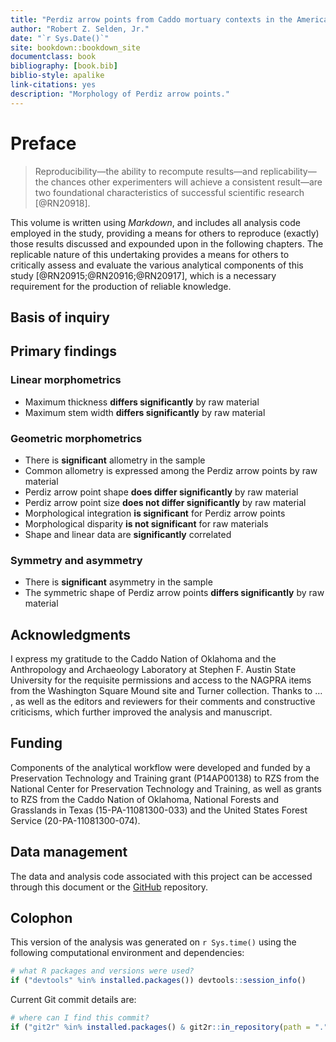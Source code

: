 ```yaml
--- 
title: "Perdiz arrow points from Caddo mortuary contexts in the American Southeast: Linear and landmark geometric morphometrics"
author: "Robert Z. Selden, Jr."
date: "`r Sys.Date()`"
site: bookdown::bookdown_site
documentclass: book
bibliography: [book.bib]
biblio-style: apalike
link-citations: yes
description: "Morphology of Perdiz arrow points."
---
```


# Preface {-}

>Reproducibility---the ability to recompute results---and replicability---the chances other experimenters will achieve a consistent result---are two foundational characteristics of successful scientific research [@RN20918].

This volume is written using _Markdown_, and includes all analysis code employed in the study, providing a means for others to reproduce (exactly) those results discussed and expounded upon in the following chapters. The replicable nature of this undertaking provides a means for others to critically assess and evaluate the various analytical components of this study [@RN20915;@RN20916;@RN20917], which is a necessary requirement for the production of reliable knowledge.

## Basis of inquiry



## Primary findings

### Linear morphometrics
* Maximum thickness **differs significantly** by raw material
* Maximum stem width **differs significantly** by raw material

### Geometric morphometrics
* There is **significant** allometry in the sample
* Common allometry is expressed among the Perdiz arrow points by raw material
* Perdiz arrow point shape **does differ significantly** by raw material
* Perdiz arrow point size **does not differ significantly** by raw material
* Morphological integration **is significant** for Perdiz arrow points
* Morphological disparity **is not significant** for raw materials
* Shape and linear data are **significantly** correlated

### Symmetry and asymmetry
* There is **significant** asymmetry in the sample
* The symmetric shape of Perdiz arrow points **differs significantly** by raw material

## Acknowledgments

I express my gratitude to the Caddo Nation of Oklahoma and the Anthropology and Archaeology Laboratory at Stephen F. Austin State University for the requisite permissions and access to the NAGPRA items from the Washington Square Mound site and Turner collection. Thanks to ... , as well as the editors and reviewers for their comments and constructive criticisms, which further improved the analysis and manuscript.

## Funding

Components of the analytical workflow were developed and funded by a Preservation Technology and Training grant (P14AP00138) to RZS from the National Center for Preservation Technology and Training, as well as grants to RZS from the Caddo Nation of Oklahoma, National Forests and Grasslands in Texas (15-PA-11081300-033) and the United States Forest Service (20-PA-11081300-074).

## Data management

The data and analysis code associated with this project can be accessed through this document or the [GitHub](https://github.com/aksel-blaise/perdiz.3) repository.

## Colophon

This version of the analysis was generated on `r Sys.time()` using the following computational environment and dependencies: 

```r
# what R packages and versions were used?
if ("devtools" %in% installed.packages()) devtools::session_info()
```

Current Git commit details are:

```r
# where can I find this commit? 
if ("git2r" %in% installed.packages() & git2r::in_repository(path = ".")) git2r::repository(here::here())  
```
